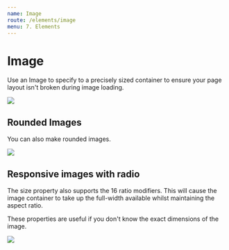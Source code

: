 ```yaml
---
name: Image
route: /elements/image
menu: 7. Elements
---
```



# Image

<PropsTable of={Image} />

Use an Image to specify to a precisely sized container to ensure your page layout isn't broken during image loading.

<Playground>
    <Image src={placeholderImage} size={128} />
</Playground>

## Rounded Images

You can also make rounded images.

<Playground>
    <Image src={placeholderImage} size={128} rounded />
</Playground>

## Responsive images with radio

The size property also supports the 16 ratio modifiers. This will
cause the image container to take up the full-width available whilst maintaining the aspect ratio.

These properties are useful if you don't know the exact dimensions of the image.

<Playground>
    <Image src={placeholderImage} size='square' />

</Playground>